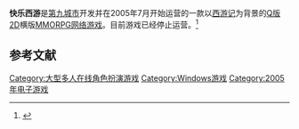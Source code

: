 {{Infobox VG
|title= 快乐西游
| english =  
|image= 
|caption= 
|developer= [[第九城市|第九城市]]
|publisher = [[第九城市|第九城市]]
|distributor= 
|designer= 
|series= 
|engine= 
|released= 2005年7月-2010年10月21日
|genre= 2D横版[[角色扮演|角色扮演]]
|modes= [[多人游戏|多人游戏]]
|onlinegame=
|platforms= [[Microsoft_Windows|Microsoft Windows]]
}}'''快乐西游'''是[[第九城市|第九城市]]开发并在2005年7月开始运营的一款以[[西游记|西游记]]为背景的[[Q版|Q版]][[2D|2D]]横版[[MMORPG|MMORPG]][[网络游戏|网络游戏]]。目前游戏已经停止运营。<ref>{{cite web|author=[[第九城市|第九城市]]|title=致亲爱的《快乐西游》用户|url=http://joyxy.the9.com/close/close.html|publisher=第九城市|accessdate=2013-11-24|date=2010-08-21|deadurl=yes|archiveurl=https://web.archive.org/web/20130914232922/http://joyxy.the9.com/close/close.html|archivedate=2013-09-14}}</ref>

==参考文献==
{{reflist|30em}}

[[Category:大型多人在线角色扮演游戏|Category:大型多人在线角色扮演游戏]]
[[Category:Windows游戏|Category:Windows游戏]]
[[Category:2005年电子游戏|Category:2005年电子游戏]]


{{大型多人在线角色扮演游戏小作品}}